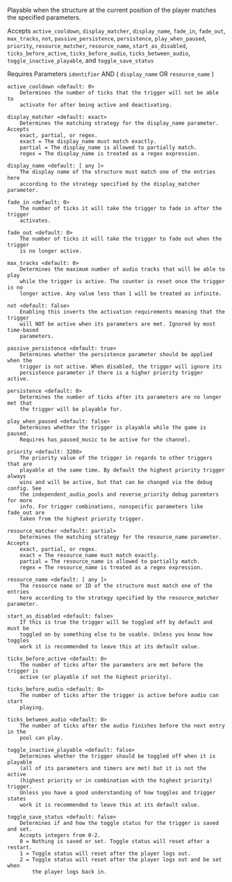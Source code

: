 Playable when the structure at the current position of the player matches the specified parameters.

Accepts `active_cooldown`, `display_matcher`, `display_name`, `fade_in`, `fade_out`, `max_tracks`, `not`,
 `passive_persistence`, `persistence`, `play_when_paused`, `priority`, `resource_matcher`, `resource_name`,
 `start_as_disabled`, `ticks_before_active`, `ticks_before_audio`, `ticks_between_audio`, `toggle_inactive_playable`,
 and `toggle_save_status`

Requires Parameters `identifier` AND ( `display_name` OR `resource_name` )

```
active_cooldown <default: 0>
    Determines the number of ticks that the trigger will not be able to
    activate for after being active and deactivating.

display_matcher <default: exact>
    Determines the matching strategy for the display_name parameter. Accepts
    exact, partial, or regex.
    exact = The display_name must match exactly.
    partial = The display_name is allowed to partially match.
    regex = The display_name is treated as a regex expression.

display_name <default: [ any ]>
    The display name of the structure must match one of the entries here
    according to the strategy specified by the display_matcher parameter.

fade_in <default: 0>
    The number of ticks it will take the trigger to fade in after the trigger
    activates.

fade_out <default: 0>
    The number of ticks it will take the trigger to fade out when the trigger
    is no longer active.

max_tracks <default: 0>
    Determines the maximum number of audio tracks that will be able to play
    while the trigger is active. The counter is reset once the trigger is no
    longer active. Any value less than 1 will be treated as infinite.

not <default: false>
    Enabling this inverts the activation requirements meaning that the trigger
    will NOT be active when its parameters are met. Ignored by most time-based
    parameters.

passive_persistence <default: true>
    Determines whether the persistence parameter should be applied when the
    trigger is not active. When disabled, the trigger will ignore its
    persistence parameter if there is a higher priority trigger active.

persistence <default: 0>
    Determines the number of ticks after its parameters are no longer met that
    the trigger will be playable for.

play_when_paused <default: false>
    Determines whether the trigger is playable while the game is paused.
    Requires has_paused_music to be active for the channel.

priority <default: 3200>
    The priority value of the trigger in regards to other triggers that are
    playable at the same time. By default the highest priority trigger always
    wins and will be active, but that can be changed via the debug config. See
    the independent_audio_pools and reverse_priority debug paremters for more
    info. For trigger combinations, nonspecific parameters like fade_out are
    taken from the highest priority trigger.

resource_matcher <default: partial>
    Determines the matching strategy for the resource_name parameter. Accepts
    exact, partial, or regex.
    exact = The resource_name must match exactly.
    partial = The resource_name is allowed to partially match.
    regex = The resource_name is treated as a regex expression.

resource_name <default: [ any ]>
    The resource name or ID of the structure must match one of the entries
    here according to the strategy specified by the resource_matcher parameter.

start_as_disabled <default: false>
    If this is true the trigger will be toggled off by default and must be
    toggled on by something else to be usable. Unless you know how toggles
    work it is recommended to leave this at its default value.

ticks_before_active <default: 0>
    The number of ticks after the parameters are met before the trigger is
    active (or playable if not the highest priority).

ticks_before_audio <default: 0>
    The number of ticks after the trigger is active before audio can start
    playing.

ticks_between_audio <default: 0>
    The number of ticks after the audio finishes before the next entry in the
    pool can play.

toggle_inactive_playable <default: false>
    Determines whether the trigger should be toggled off when it is playable
    (all of its parameters and timers are met) but it is not the active
    (highest priority or in combination with the highest priority) trigger.
    Unless you have a good understanding of how toggles and trigger states
    work it is recommended to leave this at its default value.

toggle_save_status <default: false>
    Determines if and how the toggle status for the trigger is saved and set.
    Accepts integers from 0-2.
    0 = Nothing is saved or set. Toggle status will reset after a restart.
    1 = Toggle status will reset after the player logs out.
    2 = Toggle status will reset after the player logs out and be set when
        the player logs back in.
```